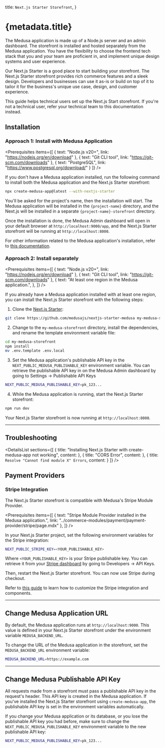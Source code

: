 
  title: `Next.js Starter Storefront`,
}

# {metadata.title}

The Medusa application is made up of a Node.js server and an admin dashboard. The storefront is installed and hosted separately from the Medusa application. You have the flexibility to choose the frontend tech stack that you and your team are proficient in, and implement unique design systems and user experience.

Our Next.js Starter is a good place to start building your storefront. The Next.js Starter storefront provides rich commerce features and a sleek design. Developers and businesses can use it as-is or build on top of it to tailor it for the business's unique use case, design, and customer experience.

<Note>

This guide helps technical users set up the Next.js Start storefront. If you're not a technical user, refer your technical team to this documentation instead.

</Note>

## Installation

### Approach 1: Install with Medusa Application

<Prerequisites items={[
  {
    text: "Node.js v20+",
    link: "https://nodejs.org/en/download"
  },
  {
    text: "Git CLI tool",
    link: "https://git-scm.com/downloads"
  },
  {
    text: "PostgreSQL",
    link: "https://www.postgresql.org/download/"
  }
]} />

If you don't have a Medusa application installed, run the following command to install both the Medusa application and the Next.js Starter storefront:

```bash
npx create-medusa-app@latest --with-nextjs-starter
```

You'll be asked for the project's name, then the installation will start. The Medusa application will be installed in the `{project-name}` directory, and the Next.js will be installed in a separate `{project-name}-storefront` directory.

Once the installation is done, the Medusa Admin dashboard will open in your default browser at `http://localhost:9000/app`, and the Next.js Starter storefront will be running at `http://localhost:8000`.

For other information related to the Medusa application's installation, refer to [this documentation](!docs!/learn/installation).

### Approach 2: Install separately

<Prerequisites items={[
  {
    text: "Node.js v20+",
    link: "https://nodejs.org/en/download"
  },
  {
    text: "Git CLI tool",
    link: "https://git-scm.com/downloads"
  },
  {
    text: "At least one region in the Medusa application.",
  },
]} />

If you already have a Medusa application installed with at least one region, you can install the Next.js Starter storefront with the following steps:

1. Clone the [Next.js Starter](https://github.com/medusajs/nextjs-starter-medusa):

```bash
git clone https://github.com/medusajs/nextjs-starter-medusa my-medusa-storefront
```

2. Change to the `my-medusa-storefront` directory, install the dependencies, and rename the template environment variable file:

```bash npm2yarn
cd my-medusa-storefront
npm install
mv .env.template .env.local
```

3. Set the Medusa application's publishable API key in the `NEXT_PUBLIC_MEDUSA_PUBLISHABLE_KEY` environment variable. You can retrieve the publishable API key in on the Medusa Admin dashboard by going to Settings -> Publishable API Keys

```bash
NEXT_PUBLIC_MEDUSA_PUBLISHABLE_KEY=pk_123...
```

4. While the Medusa application is running, start the Next.js Starter storefront:

```bash npm2yarn
npm run dev
```

Your Next.js Starter storefront is now running at `http://localhost:8000`.

---

## Troubleshooting

<DetailsList
  sections={[
    {
      title: "Installing Next.js Starter with create-medusa-app not working",
      content: <CmaOptionTroubleshooting />
    },
    {
      title: "CORS Error",
      content: <CorsErrorTroubleshooting />
    },
    {
      title: `Resolve "Cannot find module X" Errors`,
      content: <ModuleXErrorTroubleshooting />
    }
  ]}
/>

## Payment Providers

### Stripe Integration

The Next.js Starter storefront is compatible with Medusa's Stripe Module Provider.

<Prerequisites items={[
  {
    text: "Stripe Module Provider installed in the Medusa application.",
    link: "../commerce-modules/payment/payment-provider/stripe/page.mdx"
  },
]} />

In your Next.js Starter project, set the following environment variables for the Stripe integration:

```bash
NEXT_PUBLIC_STRIPE_KEY=<YOUR_PUBLISHABLE_KEY>
```

Where `<YOUR_PUBLISHABLE_KEY>` is your Stripe publishable key. You can retrieve it from your [Stripe dashboard](https://dashboard.stripe.com/) by going to Developers → API Keys.

Then, restart the Next.js Starter storefront. You can now use Stripe during checkout.

<Note title="Tip">

Refer to [this guide](./guides/customize-stripe/page.mdx) to learn how to customize the Stripe integration and components.

</Note>

---

## Change Medusa Application URL

By default, the Medusa application runs at `http://localhost:9000`. This value is defined in your Next.js Starter storefront under the environment variable `MEDUSA_BACKEND_URL`.

To change the URL of the Medusa application in the storefront, set the `MEDUSA_BACKEND_URL` environment variable:

```bash
MEDUSA_BACKEND_URL=https://example.com
```

---

## Change Medusa Publishable API Key

All requests made from a storefront must pass a publishable API key in the request's header. This API key is created in the Medusa application. If you've installed the Next.js Starter storefront using `create-medusa-app`, the publishable API key is set in the environment variables automatically.

If you change your Medusa application or its database, or you lose the publishable API key you had before, make sure to change the `NEXT_PUBLIC_MEDUSA_PUBLISHABLE_KEY` environment variable to the new publishable API key:

```bash
NEXT_PUBLIC_MEDUSA_PUBLISHABLE_KEY=pk_123...
```
